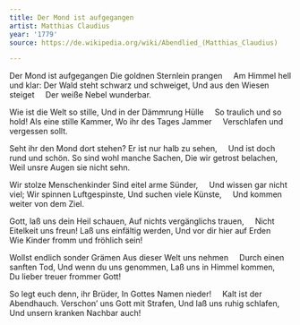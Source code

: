 ```yaml
---
title: Der Mond ist aufgegangen
artist: Matthias Claudius
year: '1779'
source: https://de.wikipedia.org/wiki/Abendlied_(Matthias_Claudius)

---
```



Der Mond ist aufgegangen
Die goldnen Sternlein prangen
     Am Himmel hell und klar:
Der Wald steht schwarz und schweiget,
Und aus den Wiesen steiget
     Der weiße Nebel wunderbar.

Wie ist die Welt so stille,
Und in der Dämmrung Hülle
     So traulich und so hold!
Als eine stille Kammer,
Wo ihr des Tages Jammer
     Verschlafen und vergessen sollt.

Seht ihr den Mond dort stehen?
Er ist nur halb zu sehen,
     Und ist doch rund und schön.
So sind wohl manche Sachen,
Die wir getrost belachen,
     Weil unsre Augen sie nicht sehn.

Wir stolze Menschenkinder
Sind eitel arme Sünder,
     Und wissen gar nicht viel;
Wir spinnen Luftgespinste,
Und suchen viele Künste,
     Und kommen weiter von dem Ziel.

Gott, laß uns dein Heil schauen,
Auf nichts vergänglichs trauen,
     Nicht Eitelkeit uns freun!
Laß uns einfältig werden,
Und vor dir hier auf Erden
     Wie Kinder fromm und fröhlich sein!

Wollst endlich sonder Grämen
Aus dieser Welt uns nehmen
     Durch einen sanften Tod,
Und wenn du uns genommen,
Laß uns in Himmel kommen,
     Du lieber treuer frommer Gott!

So legt euch denn, ihr Brüder,
In Gottes Namen nieder!
     Kalt ist der Abendhauch.
Verschon’ uns Gott mit Strafen,
Und laß uns ruhig schlafen,
     Und unsern kranken Nachbar auch!
